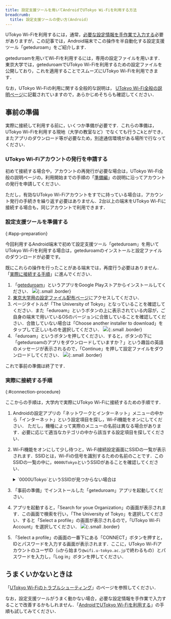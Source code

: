 ```yaml
---
title: 設定支援ツールを用いてAndroidでUTokyo Wi-Fiを利用する方法
breadcrumb:
  title: 設定支援ツールの使い方(Android)
---
```


UTokyo Wi-Fiを利用するには，通常，[必要な設定情報を手作業で入力する](/utokyo_wifi/android#procedure)必要がありますが，この記事では，Android端末でこの操作を半自動化する設定支援ツール「geteduroam」をご紹介します．

geteduroamを用いてWi-Fiを利用するには，専用の設定ファイルを用います．東京大学では，geteduroamでUTokyo Wi-Fiを利用するための設定ファイルを公開しており，これを適用することでスムーズにUTokyo Wi-Fiを利用できます．

なお，UTokyo Wi-Fiの利用に関する全般的な説明は， [UTokyo Wi-Fi全般の説明ページ](/utokyo_wifi/)に記載されていますので，あらかじめそちらも確認してください．

## 事前の準備

実際に接続して利用する前に，いくつか準備が必要です．これらの準備は，UTokyo Wi-Fiを利用する現地（大学の教室など）でなくても行うこkとができ，またアプリのダウンロード等が必要なため，別途通信環境がある場所で行なってください．

### UTokyo Wi-Fiアカウントの発行を申請する

初めて接続する場合や，アカウントの再発行が必要な場合は，UTokyo Wi-Fi全般の説明ページの，利用開始までの手順の「[準備編](/utokyo_wifi/#apply)」の説明に沿ってアカウントの発行を申請してください．

ただし，有効なUTokyo Wi-Fiアカウントをすでに持っている場合は，アカウント発行の手続きを繰り返す必要はありません．2台以上の端末をUTokyo Wi-Fiに接続する場合も，同じアカウントで利用できます．

### 設定支援ツールを準備する
{:#app-preparation}

今回利用するAndroid端末で初めて設定支援ツール「geteduroam」を用いてUTokyo Wi-Fiを利用する場合は，geteduroamのインストールと設定ファイルのダウンロードが必要です。

既にこれらの操作を行ったことがある端末では，再度行う必要はありません．「[実際に接続する手順](#connection-procedure)」に進んでください．

1. 「[geteduroam](https://play.google.com/store/apps/details?id=app.eduroam.geteduroam&hl=ja&gl=US&pli=1)」というアプリをGoogle Playストアからインストールしてください．
    ![](img/geteduroam.png){:.small .border}
2. [東京大学用の設定ファイル配布ページ](https://cat.eduroam.org/?idp=7323)にアクセスしてください．
3. ページタイトルが「The University of Tokyo」となっていることを確認してください．また「eduroam」というボタンの上に表示されている内容が，ご自身の端末で用いているOSのバージョンに合致していることを確認してください．合致していない場合は「Choose another installer to download」をタップして正しいものを選択してください．
    ![](img/download-installer.png){:.small .border}
4. 「eduroam」というボタンを押してください．すると，ボタンの下に「geteduroamのアプリをダウンロードしていますか？」という趣旨の英語のメッセージが表示されるので，「Continue」を押して設定ファイルをダウンロードしてください．
    ![](img/download-installer-continue.png){:.small .border}

これで事前の準備は終了です．

### 実際に接続する手順
{:#connection-procedure}

ここからの手順は，大学内で実際にUTokyo Wi-Fiに接続するための手順です．

1. Androidの設定アプリの「ネットワークとインターネット」メニューの中から「インターネット」という設定項目を探し，Wi-Fi機能をオンにしてください． ただし，機種によって実際のメニューの名前は異なる場合があります．必要に応じて適当なカテゴリの中から該当する設定項目を探してください．
2. Wi-Fi機能をオンにして少し待つと，Wi-Fi接続設定画面にSSIDの一覧が表示されます．SSIDとは，Wi-Fiの信号を識別するための名前のことです．このSSIDの一覧の中に，`0000UTokyo`というSSIDがあることを確認してください．
    <details>
    <summary>`0000UTokyo`というSSIDが見つからない場合は</summary>
    場所によっては，UTokyo Wi-Fiの電波が届いていない可能性があります．場所を変えて再度試してみてください．これまで問題なく利用できていたにもかかわらずSSIDが見つからない場合は，[uteleconサポート窓口](/support/)から問い合わせてください．
    </details>

3. 「事前の準備」でインストールした「geteduroam」アプリを起動してください．
4. アプリを起動すると，「Search for youe Organization」の画面が表示されます．この画面で検索を行い，「The University of Tokyo」を選択してください．すると「Select a profile」の画面が表示されるので，「UTokyo Wi-Fi Account」を選択してください．
    ![](img/select-profile.png){:.small .border}
5. 「Select a profile」の画面の一番下にある「CONNECT」ボタンを押すと，IDとパスワードを入力する画面が表示されます．ここに，UTokyo Wi-FiアカウントのユーザID（`u`から始まり`@wifi.u-tokyo.ac.jp`で終わるもの）とパスワードを入力し，「Log in」ボタンを押してください．



## うまくいかないときは

「[UTokyo Wi-Fiのトラブルシューティング](/utokyo_wifi/trouble_shooting)」のページを参照してください．

なお，設定支援ツールがうまく動かない場合，必要な設定情報を手作業で入力することで改善するかもしれません．「[AndroidでUTokyo Wi-Fiを利用する](/utokyo_wifi/android)」の手順も試してみてください．
